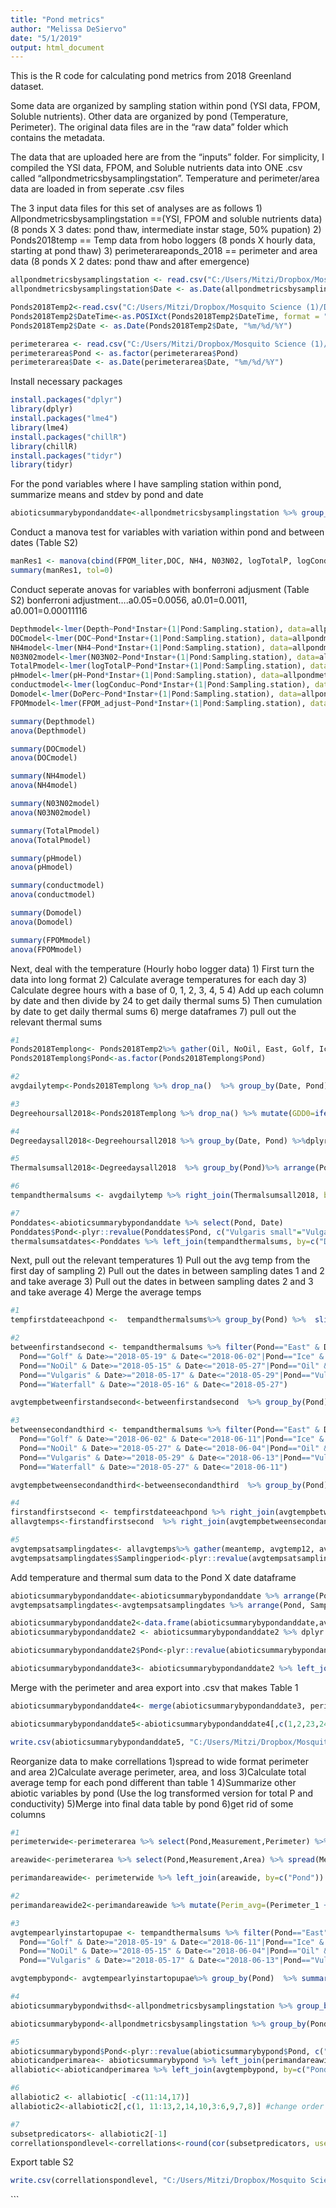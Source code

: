 ```yaml
---
title: "Pond metrics"
author: "Melissa DeSiervo"
date: "5/1/2019"
output: html_document
---
```

This is the R code for calculating pond metrics from 2018 Greenland dataset. 

Some data are organized by sampling station within pond (YSI data, FPOM, Soluble nutrients). Other data are organized by pond (Temperature, Perimeter). The original data files are in the "raw data" folder which contains the metadata. 

The data that are uploaded here are from the "inputs" folder. For simplicity, I compiled the YSI data, FPOM, and Soluble nutrients data into ONE .csv called "allpondmetricsbysamplingstation". Temperature and perimeter/area data are loaded in from seperate .csv files

The 3 input data files for this set of analyses are as follows
1) Allpondmetricsbysamplingstation ==(YSI, FPOM and soluble nutrients data) (8 ponds X 3 dates: pond thaw, intermediate instar stage, 50% pupation)
2) Ponds2018temp == Temp data from hobo loggers (8 ponds X hourly data, starting at pond thaw)
3) perimeterareaponds_2018 == perimeter and area data (8 ponds X 2 dates: pond thaw and after emergence)


```r

allpondmetricsbysamplingstation <- read.csv("C:/Users/Mitzi/Dropbox/Mosquito Science (1)/Data 2011 to 2018/Github repository/Arctic_mosquito/C-R paper/Data and analysis/Inputs/allpondmetricsbysamplingstation.csv")
allpondmetricsbysamplingstation$Date <- as.Date(allpondmetricsbysamplingstation$Date, "%m/%d/%Y")

Ponds2018Temp2<-read.csv("C:/Users/Mitzi/Dropbox/Mosquito Science (1)/Data 2011 to 2018/Github repository/Arctic_mosquito/C-R paper/Data and analysis/Inputs/Allponds2018andairport_Temp.csv", header = TRUE)  # read csv file 
Ponds2018Temp2$DateTime<-as.POSIXct(Ponds2018Temp2$DateTime, format = "%m/%d/%Y %H:%M") ##dateformatfordate_time_start##
Ponds2018Temp2$Date <- as.Date(Ponds2018Temp2$Date, "%m/%d/%Y")

perimeterarea <- read.csv("C:/Users/Mitzi/Dropbox/Mosquito Science (1)/Data 2011 to 2018/Github repository/Arctic_mosquito/C-R paper/Data and analysis/Inputs/perimeterandareaponds_2018.csv",header = TRUE)
perimeterarea$Pond <- as.factor(perimeterarea$Pond)
perimeterarea$Date <- as.Date(perimeterarea$Date, "%m/%d/%Y")
```

Install necessary packages
```r
install.packages("dplyr")
library(dplyr)
install.packages("lme4")
library(lme4)
install.packages("chillR")
library(chillR)
install.packages("tidyr")
library(tidyr)
```

For the pond variables where I have sampling station within pond, summarize means and stdev by pond and date 
```r
abioticsummarybypondanddate<-allpondmetricsbysamplingstation %>% group_by(Pond, Date) %>% dplyr::summarise(meanDepth=mean(Depth, na.rm=TRUE),sdDepth=sd(Depth, na.rm=TRUE), meanDOC=mean(DOC, na.rm=TRUE),sdDOC=sd(DOC, na.rm=TRUE), meanNH4=mean(NH4, na.rm=TRUE),sdNH4=sd(NH4, na.rm=TRUE), meanN03N02=mean(N03N02, na.rm=TRUE),sdN03N02=sd(N03N02, na.rm=TRUE), meanTotalP=mean(TotalP, na.rm=TRUE),sdTotalP=sd(TotalP, na.rm=TRUE),meanConduc=mean(Conduc, na.rm=TRUE),sdConduc=sd(Conduc, na.rm=TRUE), meanDoPerc=mean(DoPerc, na.rm=TRUE),sdDoPerc=sd(DoPerc, na.rm=TRUE), meanpH=mean(pH, na.rm=TRUE),sdpH=sd(pH, na.rm=TRUE), meanFPOM_liter=mean(FPOM_liter, na.rm=TRUE),sdFPOM_liter=sd(FPOM_liter, na.rm=TRUE))
```

Conduct a manova test for variables with variation within pond and between dates (Table S2)
```r
manRes1 <- manova(cbind(FPOM_liter,DOC, NH4, N03N02, logTotalP, logConduc, DoPerc, pH, Depth) ~ Pond*Instar+Error(Sampling.station), data = allpondmetricsbysamplingstation, na.action=na.omit)
summary(manRes1, tol=0)
```

Conduct seperate anovas for variables with bonferroni adjusment (Table S2)
    bonferroni adjustment....a0.05=0.0056, a0.01=0.0011, a0.001=0.00011116
```r
Depthmodel<-lmer(Depth~Pond*Instar+(1|Pond:Sampling.station), data=allpondmetricsbysamplingstation, na.action=na.omit)
DOCmodel<-lmer(DOC~Pond*Instar+(1|Pond:Sampling.station), data=allpondmetricsbysamplingstation, na.action=na.omit)
NH4model<-lmer(NH4~Pond*Instar+(1|Pond:Sampling.station), data=allpondmetricsbysamplingstation, na.action=na.omit)
N03N02model<-lmer(N03N02~Pond*Instar+(1|Pond:Sampling.station), data=allpondmetricsbysamplingstation, na.action=na.omit)
TotalPmodel<-lmer(logTotalP~Pond*Instar+(1|Pond:Sampling.station), data=allpondmetricsbysamplingstation, na.action=na.omit)
pHmodel<-lmer(pH~Pond*Instar+(1|Pond:Sampling.station), data=allpondmetricsbysamplingstation, na.action=na.omit)
conductmodel<-lmer(logConduc~Pond*Instar+(1|Pond:Sampling.station), data=allpondmetricsbysamplingstation, na.action=na.omit)
Domodel<-lmer(DoPerc~Pond*Instar+(1|Pond:Sampling.station), data=allpondmetricsbysamplingstation, na.action=na.omit)
FPOMmodel<-lmer(FPOM_adjust~Pond*Instar+(1|Pond:Sampling.station), data=allpondmetricsbysamplingstation, na.action=na.omit)

summary(Depthmodel)
anova(Depthmodel)

summary(DOCmodel)
anova(DOCmodel)

summary(NH4model)
anova(NH4model)

summary(N03N02model)
anova(N03N02model)

summary(TotalPmodel)
anova(TotalPmodel)

summary(pHmodel)
anova(pHmodel)

summary(conductmodel)
anova(conductmodel)

summary(Domodel)
anova(Domodel)

summary(FPOMmodel)
anova(FPOMmodel)

```

Next, deal with the temperature (Hourly hobo logger data)
1) First turn the data into long format
2) Calculate average temperatures for each day
3) Calculate degree hours with a base of 0, 1, 2, 3, 4, 5
4) Add up each column by date and then divide by 24 to get daily thermal sums
5) Then cumulation by date to get daily thermal sums
6) merge dataframes
7) pull out the relevant thermal sums

```r
#1
Ponds2018Templong<- Ponds2018Temp2%>% gather(Oil, NoOil, East, Golf, Ice, Vulgaris, Vulgaris.small, Waterfall, Airport, key = "Pond", value = "TempC")
Ponds2018Templong$Pond<-as.factor(Ponds2018Templong$Pond)

#2
avgdailytemp<-Ponds2018Templong %>% drop_na()  %>% group_by(Date, Pond) %>%dplyr::summarise(meantemp=mean(TempC,na.rm=TRUE),sdtemp=sd(TempC, na.rm=TRUE)) %>% arrange(Pond, Date)

#3
Degreehoursall2018<-Ponds2018Templong %>% drop_na() %>% mutate(GDD0=ifelse(TempC>0, TempC-0, 0), GDD1=ifelse(TempC>1, TempC-1, 0), GDD2=ifelse(TempC>2, TempC-2, 0), GDD3=ifelse(TempC>3, TempC-3, 0), GDD4=ifelse(TempC>4, TempC-4, 0), GDD5=ifelse(TempC>5, TempC-5, 0))

#4
Degreedaysall2018<-Degreehoursall2018 %>% group_by(Date, Pond) %>%dplyr::summarize(DegreeDay0=(sum(GDD0, na.rm=FALSE))/24, DegreeDay1=(sum(GDD1, na.rm=FALSE))/24, DegreeDay2=(sum(GDD2, na.rm=FALSE))/24, DegreeDay3=(sum(GDD3, na.rm=FALSE))/24, DegreeDay4=(sum(GDD4, na.rm=FALSE))/24, DegreeDay5=(sum(GDD5, na.rm=FALSE))/24) %>% arrange(Pond, Date = as.Date(Date, "%d-%m-%Y"))

#5
Thermalsumsall2018<-Degreedaysall2018  %>% group_by(Pond)%>% arrange(Pond, Date)%>% dplyr::mutate(TS0=cumsum(DegreeDay0),TS1=cumsum(DegreeDay1), TS2=cumsum(DegreeDay2), TS3=cumsum(DegreeDay3), TS4=cumsum(DegreeDay4), TS5=cumsum(DegreeDay5))

#6
tempandthermalsums <- avgdailytemp %>% right_join(Thermalsumsall2018, by=c("Date","Pond"))

#7
Ponddates<-abioticsummarybypondanddate %>% select(Pond, Date)
Ponddates$Pond<-plyr::revalue(Ponddates$Pond, c("Vulgaris small"="Vulgaris.small"))
thermalsumsatdates<-Ponddates %>% left_join(tempandthermalsums, by=c("Date","Pond"))%>% select(Pond, Date, TS0)%>% arrange(Pond, Date)
```

Next, pull out the relevant temperatures 
1) Pull out the avg temp from the first day of sampling
2) Pull out the dates in between sampling dates 1 and 2 and take average
3) Pull out the dates in between sampling dates 2 and 3 and take average
4) Merge the average temps
```r

#1
tempfirstdateeachpond <-  tempandthermalsums%>% group_by(Pond) %>%  slice(which.min(Date))%>%  select(Date, Pond, meantemp)

#2
betweenfirstandsecond <- tempandthermalsums %>% filter(Pond=="East" & Date>="2018-05-18" & Date<="2018-06-01"|
  Pond=="Golf" & Date>="2018-05-19" & Date<="2018-06-02"|Pond=="Ice" & Date>="2018-05-20" & Date<="2018-06-04"|
  Pond=="NoOil" & Date>="2018-05-15" & Date<="2018-05-27"|Pond=="Oil" & Date>="2018-05-09" & Date<="2018-05-13"|
  Pond=="Vulgaris" & Date>="2018-05-17" & Date<="2018-05-29"|Pond=="Vulgaris.small" & Date>="2018-05-20" & Date<="2018-06-04"|
  Pond=="Waterfall" & Date>="2018-05-16" & Date<="2018-05-27")

avgtempbetweenfirstandsecond<-betweenfirstandsecond  %>% group_by(Pond) %>%dplyr::summarize(avgtemp12=mean(meantemp), sdtemp12=sd(meantemp))

#3
betweensecondandthird <- tempandthermalsums %>% filter(Pond=="East" & Date>="2018-06-01" & Date<="2018-06-17"|
  Pond=="Golf" & Date>="2018-06-02" & Date<="2018-06-11"|Pond=="Ice" & Date>="2018-06-04" & Date<="2018-06-12"|
  Pond=="NoOil" & Date>="2018-05-27" & Date<="2018-06-04"|Pond=="Oil" & Date>="2018-05-13" & Date<="2018-06-05"|
  Pond=="Vulgaris" & Date>="2018-05-29" & Date<="2018-06-13"|Pond=="Vulgaris.small" & Date>="2018-06-04" & Date<="2018-06-13"|
  Pond=="Waterfall" & Date>="2018-05-27" & Date<="2018-06-11")

avgtempbetweensecondandthird<-betweensecondandthird  %>% group_by(Pond) %>%dplyr::summarize(avgtemp23=mean(meantemp), sdtemp23=sd(meantemp))

#4
firstandfirstsecond <- tempfirstdateeachpond %>% right_join(avgtempbetweenfirstandsecond, by=c("Pond"))%>% select(Pond, meantemp, avgtemp12)
allavgtemps<-firstandfirstsecond  %>% right_join(avgtempbetweensecondandthird, by=c("Pond"))%>% select(Pond, meantemp, avgtemp12, avgtemp23)

#5
avgtempsatsamplingdates<- allavgtemps%>% gather(meantemp, avgtemp12, avgtemp23, key = "Samplingperiod", value = "AvgTempC")%>% arrange(Pond)
avgtempsatsamplingdates$Samplingperiod<-plyr::revalue(avgtempsatsamplingdates$Samplingperiod, c("meantemp"=1, "avgtemp12"=2, "avgtemp23"=3))

```

Add temperature and thermal sum data to the Pond X date dataframe

```r

abioticsummarybypondanddate<-abioticsummarybypondanddate %>% arrange(Pond, Date)
avgtempsatsamplingdates<-avgtempsatsamplingdates %>% arrange(Pond, Samplingperiod)

abioticsummarybypondanddate2<-data.frame(abioticsummarybypondanddate,avgtempsatsamplingdates$AvgTempC )
abioticsummarybypondanddate2 <- abioticsummarybypondanddate2 %>% dplyr::rename(AvgTemp=avgtempsatsamplingdates.AvgTempC)

abioticsummarybypondanddate2$Pond<-plyr::revalue(abioticsummarybypondanddate2$Pond, c("Vulgaris small"="Vulgaris.small"))

abioticsummarybypondanddate3<- abioticsummarybypondanddate2 %>% left_join(thermalsumsatdates, by=c("Pond", "Date"))

```

Merge with the perimeter and area
export into .csv that makes Table 1

```r

abioticsummarybypondanddate4<- merge(abioticsummarybypondanddate3, perimeterarea, by =c("Pond", "Date"), all.x=TRUE, all.y=TRUE)

abioticsummarybypondanddate5<-abioticsummarybypondanddate4[,c(1,2,23,24,3,4,21,22,19,20,5,6,7:12,17,18,13:16)] #change order of columns#

write.csv(abioticsummarybypondanddate5, "C:/Users/Mitzi/Dropbox/Mosquito Science (1)/Data 2011 to 2018/Github repository/Arctic_mosquito/C-R paper/Data and analysis/Outputs/table1.csv")

```

Reorganize data to make correllations
1)spread to wide format perimeter and area 
2)Calculate average perimeter, area, and loss
3)Calculate total average temp for each pond different than table 1
4)Summarize other abiotic variables by pond (Use the log transformed version for total P and conductivity)
5)Merge into final data table by pond
6)get rid of some columns
```r
#1
perimeterwide<-perimeterarea %>% select(Pond,Measurement,Perimeter) %>% spread(Measurement,Perimeter)%>% rename(Perimeter_1=Beginning, Perimeter_2=End)

areawide<-perimeterarea %>% select(Pond,Measurement,Area) %>% spread(Measurement,Area)%>% rename(Area_1=Beginning, Area_2=End)

perimandareawide<- perimeterwide %>% left_join(areawide, by=c("Pond"))

#2
perimandareawide2<-perimandareawide %>% mutate(Perim_avg=(Perimeter_1 + Perimeter_2)/2, Area_avg=(Area_1+Area_2)/2, Perim_loss=abs(Perimeter_2-Perimeter_1), Area_loss=abs(Area_2-Area_1))

#3
avgtempearlyinstartopupae <- tempandthermalsums %>% filter(Pond=="East" & Date>="2018-05-18" & Date<="2018-06-18"|
  Pond=="Golf" & Date>="2018-05-19" & Date<="2018-06-11"|Pond=="Ice" & Date>="2018-05-20" & Date<="2018-06-12"|
  Pond=="NoOil" & Date>="2018-05-15" & Date<="2018-06-04"|Pond=="Oil" & Date>="2018-05-09" & Date<="2018-06-05"|
  Pond=="Vulgaris" & Date>="2018-05-17" & Date<="2018-06-13"|Pond=="Vulgaris.small" & Date>="2018-05-20" &     Date<="2018-06-13"|Pond=="Waterfall" & Date>="2018-05-16" & Date<="2018-06-11")

avgtempbypond<- avgtempearlyinstartopupae%>% group_by(Pond)  %>% summarise(meantemp=mean(meantemp, na.rm=TRUE))

#4
abioticsummarybypondwithsd<-allpondmetricsbysamplingstation %>% group_by(Pond) %>% dplyr::summarise(meanDepth=mean(Depth, na.rm=TRUE),sdDepth=sd(Depth, na.rm=TRUE), meanDOC=mean(DOC, na.rm=TRUE),sdDOC=sd(DOC, na.rm=TRUE), meanNH4=mean(NH4, na.rm=TRUE),sdNH4=sd(NH4, na.rm=TRUE), meanN03N02=mean(N03N02, na.rm=TRUE),sdN03N02=sd(N03N02, na.rm=TRUE), meanlogTotalP=mean(logTotalP, na.rm=TRUE),sdTotalP=sd(TotalP, na.rm=TRUE),meanlogConduc=mean(logConduc, na.rm=TRUE),sdConduc=sd(Conduc, na.rm=TRUE), meanDoPerc=mean(DoPerc, na.rm=TRUE),sdDoPerc=sd(DoPerc, na.rm=TRUE), meanpH=mean(pH, na.rm=TRUE),sdpH=sd(pH, na.rm=TRUE), meanFPOM_liter=mean(FPOM_liter, na.rm=TRUE),sdFPOM_liter=sd(FPOM_liter, na.rm=TRUE))

abioticsummarybypond<-allpondmetricsbysamplingstation %>% group_by(Pond) %>% dplyr::summarise(meanDepth=mean(Depth, na.rm=TRUE), meanDOC=mean(DOC, na.rm=TRUE), meanNH4=mean(NH4, na.rm=TRUE), meanN03N02=mean(N03N02, na.rm=TRUE), meanlogTotalP=mean(logTotalP, na.rm=TRUE),meanlogConduc=mean(logConduc, na.rm=TRUE), meanDoPerc=mean(DoPerc, na.rm=TRUE), meanpH=mean(pH, na.rm=TRUE),meanFPOM_liter=mean(FPOM_liter, na.rm=TRUE))

#5
abioticsummarybypond$Pond<-plyr::revalue(abioticsummarybypond$Pond, c("Vulgaris small"="Vulgaris.small"))
abioticandperimarea<- abioticsummarybypond %>% left_join(perimandareawide2, by=c("Pond"))
allabiotic<-abioticandperimarea %>% left_join(avgtempbypond, by=c("Pond"))

#6
allabiotic2 <- allabiotic[ -c(11:14,17)]
allabiotic2<-allabiotic2[,c(1, 11:13,2,14,10,3:6,9,7,8)] #change order of columns#

#7
subsetpredicators<- allabiotic2[-1]
correllationspondlevel<-correllations<-round(cor(subsetpredicators, use = "pairwise.complete.obs"),2)
```

Export table S2
```r

write.csv(correllationspondlevel, "C:/Users/Mitzi/Dropbox/Mosquito Science (1)/Data 2011 to 2018/Github repository/Arctic_mosquito/C-R paper/Data and analysis/Outputs/tableS2.csv")

```

```